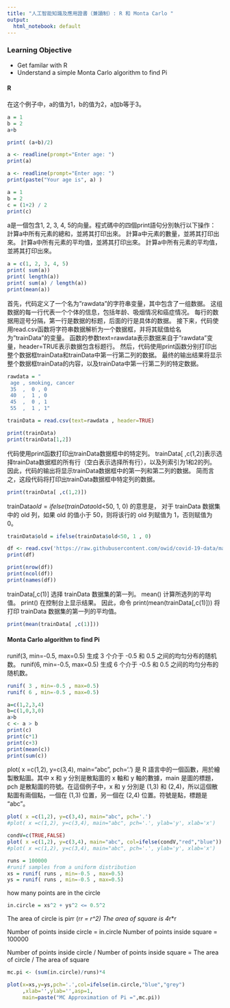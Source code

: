 ```yaml
---
title: "人工智能知識及應用證書（兼讀制）: R 和 Monta Carlo "
output:
  html_notebook: default
--- 
```


### Learning Objective
- Get familar with R 
- Understand a simple Monta Carlo algorithm to find Pi 

#### R

在这个例子中，a的值为1，b的值为2，a加b等于3。


```r
a = 1
b = 2
a+b
```


```r
print( (a+b)/2) 
```


```r
a <- readline(prompt="Enter age: ")
print(a)
```

```r
a <- readline(prompt="Enter age: ")
print(paste("Your age is", a) )
```


```r
a = 1
b = 2
c = (1+2) / 2
print(c)
```

a是一個包含1, 2, 3, 4, 5的向量。程式碼中的四個print語句分別執行以下操作：
計算a中所有元素的總和，並將其打印出來。
計算a中元素的數量，並將其打印出來。
計算a中所有元素的平均值，並將其打印出來。
計算a中所有元素的平均值，並將其打印出來。

```r
a = c(1, 2, 3, 4, 5)
print( sum(a))
print( length(a))
print( sum(a) / length(a))
print(mean(a))
```

首先，代码定义了一个名为"rawdata"的字符串变量，其中包含了一组数据。
这组数据的每一行代表一个个体的信息，包括年龄、吸烟情况和癌症情况。
每行的数据用逗号分隔，第一行是数据的标题，后面的行是具体的数据。
接下来，代码使用read.csv函数将字符串数据解析为一个数据框，并将其赋值给名为"trainData"的变量。
函数的参数text=rawdata表示数据来自于"rawdata"变量，header=TRUE表示数据包含标题行。
然后，代码使用print函数分别打印出整个数据框trainData和trainData中第一行第二列的数据。
最终的输出结果将显示整个数据框trainData的内容，以及trainData中第一行第二列的特定数据。
```r
rawdata = "
 age , smoking, cancer
 35  ,  0 , 0
 40  ,  1 , 0
 45  ,  0 , 1
 55  ,  1 , 1"

trainData = read.csv(text=rawdata , header=TRUE)

print(trainData)
print(trainData[1,2])
```

代码使用print函数打印出trainData数据框中的特定列。
trainData[ ,c(1,2)]表示选择trainData数据框的所有行（空白表示选择所有行），以及列索引为1和2的列。
因此，代码的输出将显示trainData数据框中的第一列和第二列的数据。
简而言之，这段代码将打印出trainData数据框中特定列的数据。
```r
print(trainData[ ,c(1,2)])
```


trainData$old = ifelse(trainData$old<50, 1, 0) 的意思是，
对于 trainData 数据集中的 old 列，如果 old 的值小于 50，则将该行的 old 列赋值为 1，否则赋值为 0。
```r
trainData$old = ifelse(trainData$old<50, 1 , 0) 
```



```r
df <- read.csv('https://raw.githubusercontent.com/owid/covid-19-data/master/public/data/hospitalizations/locations.csv')
print(df)
```

```r
print(nrow(df))
print(ncol(df))
print(names(df))
```

trainData[,c(1)] 选择 trainData 数据集的第一列。
mean() 计算所选列的平均值。
print() 在控制台上显示结果。
因此，命令 print(mean(trainData[,c(1)])) 将打印 trainData 数据集的第一列的平均值。
```r
print(mean(trainData[ ,c(1)]))
```

#### Monta Carlo algorithm to find Pi


runif(3, min=-0.5, max=0.5) 生成 3 个介于 -0.5 和 0.5 之间的均匀分布的随机数。
runif(6, min=-0.5, max=0.5) 生成 6 个介于 -0.5 和 0.5 之间的均匀分布的随机数。
```r
runif( 3 , min=-0.5 , max=0.5)
runif( 6 , min=-0.5 , max=0.5)
```

```r
a=c(1,2,3,4)
b=c(1,0,3,0)
a>b
c <- a > b
print(c)
print(c*1)
print(c+3)
print(mean(c))
print(sum(c))
```

plot( x =c(1,2), y=c(3,4), main="abc", pch='.') 是 R 語言中的一個函數，用於繪製散點圖。其中 x 和 y 分別是散點圖的 x 軸和 y 軸的數據，main 是圖的標題，pch 是散點圖的符號。在這個例子中，x 和 y 分別是 (1,3) 和 (2,4)，所以這個散點圖有兩個點，一個在 (1,3) 位置，另一個在 (2,4) 位置。符號是點，標題是 "abc"。
```r
plot( x =c(1,2), y=c(3,4), main="abc", pch='.')
#plot( x =c(1,2), y=c(3,4), main="abc", pch='.', ylab='y', xlab='x')
```

```r
condV=c(TRUE,FALSE)
plot( x =c(1,2), y=c(3,4), main="abc", col=ifelse(condV,"red","blue"))
#plot( x =c(1,2), y=c(3,4), main="abc", pch='.', ylab='y', xlab='x')
```





```r
runs = 100000
#runif samples from a uniform distribution
xs = runif( runs , min=-0.5 , max=0.5)
ys = runif( runs , min=-0.5 , max=0.5)
```

how many points are in the circle
```r
in.circle = xs^2 + ys^2 <= 0.5^2
```

The area of circle is pi*r*r  (r*r = r^2) 
The area of square is 4*r*r

Number of points inside circle = in.circle
Number of points inside square = 100000


Number of points inside circle / Number of points inside square = The area of circle / The area of square 
```r
mc.pi <- (sum(in.circle)/runs)*4
```

```r
plot(x=xs,y=ys,pch='.',col=ifelse(in.circle,"blue","grey")
     ,xlab='',ylab='',asp=1,
     main=paste("MC Approximation of Pi =",mc.pi))
```
